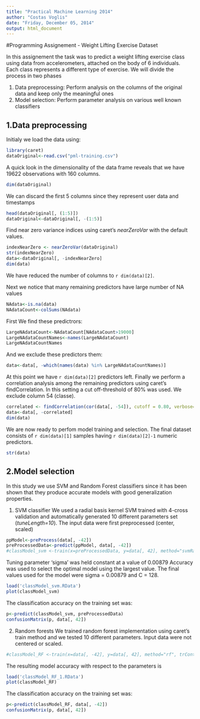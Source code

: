 ```yaml
---
title: "Practical Machine Learning 2014"
author: "Costas Voglis"
date: "Friday, December 05, 2014"
output: html_document
---
```

#Programming Assignement - Weight Lifting Exercise Dataset

In this assignement the task was to predict a weight lifting exercise class using
data from accelerometers, attached on the body of 6 individuals. Each class
represents a different type of exercise. We will divide the process in two phases

1. Data preprocessing: Perform analysis on the columns of the original data and keep only the meaningful ones
2. Model selection: Perform parameter analysis on various well known classifiers

## 1.Data preprocessing
Initialy we load the data using: 
```r
library(caret)
dataOriginal<-read.csv("pml-training.csv")
````

A quick look in the dimensionality of the data frame reveals that we have 19622 observations
with 160 columns.
```r
dim(dataOriginal)
```

We can discard the first 5 columns since they represent user data and timestamps
```r
head(dataOriginal[, (1:5)])
dataOriginal<-dataOriginal[, -(1:5)]
```

Find near zero variance indices using caret's  *nearZeroVar* with the default values.
```r
indexNearZero <- nearZeroVar(dataOriginal)
str(indexNearZero)
data<-dataOriginal[, -indexNearZero]
dim(data)
```

We have reduced the number of columns to `r dim(data)[2]`.

Next we notice that many remaining predictors have large number of NA values
```r
NAdata<-is.na(data)
NAdataCount<-colSums(NAdata)
```

First We find these predictrors:
```r
LargeNAdataCount<-NAdataCount[NAdataCount>19000]
LargeNAdataCountNames<-names(LargeNAdataCount)
LargeNAdataCountNames
```

And we exclude these predictors them: 

```r
data<-data[, -which(names(data) %in% LargeNAdataCountNames)]
```

At this point we have `r dim(data)[2]` predictors left. Finally we perform
a correlation analysis among the remaining predictors using caret's findCorrelation.
In this setting a cut off-threshold of 80% was used.
We exclude column 54 (classe).

```r
correlated <- findCorrelation(cor(data[, -54]), cutoff = 0.80, verbose=FALSE)
data<-data[, -correlated]
dim(data)
```

We are now ready to perfom model training and selection. The final dataset consists of `r dim(data)[1]` samples
having `r dim(data)[2]-1` numeric predictors. 

```r
str(data)
````

## 2.Model selection

In this study we use SVM and Random Forest classifiers since it has been shown
that they produce accurate models with good generalization properties.

1. SVM classifier
We used a radial basis kernel SVM trained with 4-cross validation and automatically generated 10 different
parameters set (*tuneLength=10*). The input data were first preprocessed (center, scaled)  
```r
ppModel<-preProcess(data[, -42])
preProcessedData<-predict(ppModel, data[, -42])
#classModel_svm <-train(x=preProcessedData, y=data[, 42], method="svmRadial", trControl = trainControl(method = "cv", number=4, allowParallel = TRUE), tuneLength=10)
```
Tuning parameter 'sigma' was held constant at a value of 0.00879
Accuracy was used to select the optimal model using  the largest value. The final values used for the model were sigma = 0.00879 and C = 128.

```r
load('classModel_svm.RData')
plot(classModel_svm)
```

The classification accuracy on the training set was:

```r
p<-predict(classModel_svm, preProcessedData)
confusionMatrix(p, data[, 42])
````

2. Random forests
We trained random forest implementation using caret's train method and we tested 10 different parameters.
Input data were not centered or scaled.
```r
#classModel_RF <-train(x=data[, -42], y=data[, 42], method="rf", trControl = trainControl(method = "cv", number=4, allowParallel = TRUE),  tuneLength=10)
```

The resulting model accuracy with respect to the parameters is 

```r
load('classModel_RF_1.RData')
plot(classModel_RF)
```

The classification accuracy on the training set was:

```r
p<-predict(classModel_RF, data[, -42])
confusionMatrix(p, data[, 42])
```